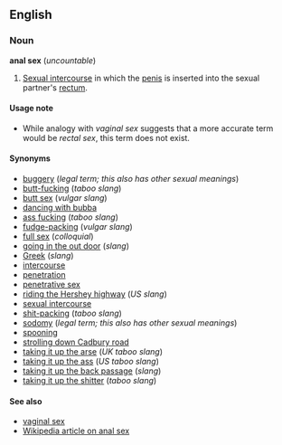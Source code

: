 ==English==
===Noun===
'''anal sex''' (''uncountable'')

#[[Sexual intercourse]] in which the [[penis]] is inserted into the sexual partner's [[rectum]].

====Usage note====
*While analogy with ''vaginal sex'' suggests that a more accurate term would be ''rectal sex'', this term does not exist.

====Synonyms====
*[[buggery]] (''legal term; this also has other sexual meanings'')
*[[butt-fucking]] (''taboo slang'')
*[[butt sex]] (''vulgar slang'')
*[[dancing with bubba]] <!--or Bubba?  Spelling? US/US only?-->
*[[ass fucking]] (''taboo slang'')
*[[fudge-packing]] (''vulgar slang'')
*[[full sex]] (''colloquial'')
*[[going in the out door]] (''slang'')
*[[Greek]] (''slang'')
*[[intercourse]]
*[[penetration]]
*[[penetrative sex]]
*[[riding the Hershey highway]] (''US slang'')
*[[sexual intercourse]]
*[[shit-packing]] (''taboo slang'')
*[[sodomy]] (''legal term; this also has other sexual meanings'')
*[[spooning]] <!--is this correct?-->
*[[strolling down Cadbury road]] <!--UK/UK only?-->
*[[taking it up the arse]] (''UK taboo slang'')
*[[taking it up the ass]] (''US taboo slang'')
*[[taking it up the back passage]] (''slang'')
*[[taking it up the shitter]] (''taboo slang'')

====See also====
*[[vaginal sex]]
*[[en:Anal_sex|Wikipedia article on anal sex]]